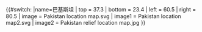 {{#switch:{{{1}}}
|name=巴基斯坦
| top    = 37.3
| bottom = 23.4
| left   = 60.5
| right  = 80.5
| image  = Pakistan location map.svg
| image1 = Pakistan location map2.svg
| image2 = Pakistan relief location map.jpg
}}<noinclude>{{Location map/Info|Pakistan}}
{{Documentation}}
</noinclude>